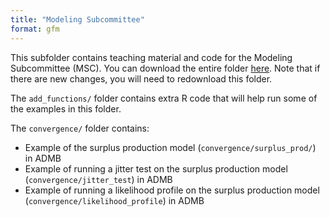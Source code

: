 ```yaml
---
title: "Modeling Subcommittee"
format: gfm
---
```


This subfolder contains teaching material and code for the Modeling Subcommittee (MSC). You can download the entire folder [here](https://download-directory.github.io/?url=https%3A%2F%2Fgithub.com%2FQFCatMSU%2Ftutorials%2Ftree%2Fmain%2Fmsc). Note that if there are new changes, you will need to redownload this folder.

The `add_functions/` folder contains extra R code that will help run some of the examples in this folder.

The `convergence/` folder contains:

- Example of the surplus production model (`convergence/surplus_prod/`) in ADMB
- Example of running a jitter test on the surplus production model (`convergence/jitter_test`) in ADMB
- Example of running a likelihood profile on the surplus production model (`convergence/likelihood_profile`) in ADMB